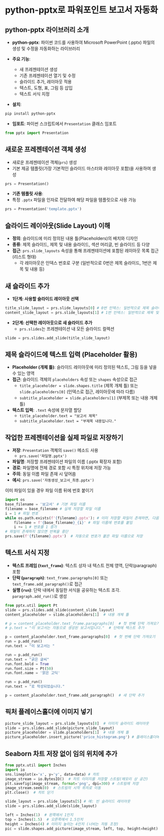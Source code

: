 # python-pptx로 파워포인트 보고서 자동화

## python-pptx 라이브러리 소개

* **python-pptx**: 파이썬 코드를 사용하여 Microsoft PowerPoint (.pptx) 파일의 생성 및 수정을 자동화하는 라이브러리
* **주요 기능**:
    * 새 프레젠테이션 생성
    * 기존 프레젠테이션 열기 및 수정
    * 슬라이드 추가, 레이아웃 적용
    * 텍스트, 도형, 표, 그림 등 삽입
    * 텍스트 서식 지정

* **설치**: 
```sh
pip install python-pptx
```

* **임포트**: 파이썬 스크립트에서 `Presentation` 클래스 임포트
```python
from pptx import Presentation
```



## 새로운 프레젠테이션 객체 생성

* 새로운 프레젠테이션 객체(`prs`) 생성
* 기본 제공 템플릿(가장 기본적인 슬라이드 마스터와 레이아웃 포함)을 사용하여 생성
```python
prs = Presentation()
```
* **기존 템플릿 사용**:
* 특정 `.pptx` 파일을 인자로 전달하여 해당 파일을 템플릿으로 사용 가능
```python
prs = Presentation('template.pptx')
```


## 슬라이드 레이아웃(Slide Layout) 이해

* **정의**: 슬라이드에 미리 정의된 내용 틀(Placeholders)의 배치와 디자인
* **종류**: 제목 슬라이드, 제목 및 내용 슬라이드, 섹션 머리글, 빈 슬라이드 등 다양
* **접근**: `prs.slide_layouts` 속성을 통해 프레젠테이션에 포함된 레이아웃 목록 접근 (리스트 형태)
    * 각 레이아웃은 인덱스 번호로 구분 (일반적으로 0번은 제목 슬라이드, 1번은 제목 및 내용 등)



## 새 슬라이드 추가

* **1단계: 사용할 슬라이드 레이아웃 선택**
```python
title_slide_layout = prs.slide_layouts[0] # 0번 인덱스: 일반적으로 제목 슬라이드 레이아웃
content_slide_layout = prs.slide_layouts[1] # 1번 인덱스: 일반적으로 제목 및 내용 슬라이드
```

* **2단계: 선택한 레이아웃으로 새 슬라이드 추가**
    * `prs.slides`는 프레젠테이션 내 모든 슬라이드 컬렉션
```python
slide = prs.slides.add_slide(title_slide_layout)
```



## 제목 슬라이드에 텍스트 입력 (Placeholder 활용)

* **Placeholder (개체 틀)**: 슬라이드 레이아웃에 미리 정의된 텍스트, 그림 등을 넣을 수 있는 영역
* **접근**: 슬라이드 객체의 `placeholders` 속성 또는 `shapes` 속성으로 접근
    * `title_placeholder = slide.shapes.title` (제목 개체 틀) 또는 `slide.placeholders[0]` (인덱스로 접근, 레이아웃에 따라 다름)
    * `subtitle_placeholder = slide.placeholders[1]` (부제목 또는 내용 개체 틀)
* **텍스트 입력**: `.text` 속성에 문자열 할당
    * `title_placeholder.text = "보고서 제목"`
    * `subtitle_placeholder.text = "부제목 내용입니다."`


## 작업한 프레젠테이션을 실제 파일로 저장하기

* **저장**: `Presentation` 객체의 `save()` 메소드 사용
    * `prs.save('파일명.pptx')`
* **파일명**: 저장할 프레젠테이션 파일의 이름 (.pptx 확장자 포함)
* **경로**: 파일명에 전체 경로 포함 시 특정 위치에 저장 가능
* **주의**: 동일 이름 파일 존재 시 덮어씀
* **예시**: `prs.save('자동생성_보고서_최종.pptx')`

이미 파일이 있을 경우 파일 이름 뒤에 번호 붙이기

```python
import os
base_filename = '보고서' # 기본 파일 이름
filename = base_filename # 실제 저장할 파일 이름
i = 1 # 파일 번호
while os.path.exists(f'{filename}.pptx'): # 이미 저장할 파일이 존재하면, 다음을 반복
    filename = f'{base_filename}_{i}' # 파일 이름에 번호를 붙임
    i += 1 # 번호를 1 증가
# 파일이 존재하지 않으면 반복을 중단
prs.save(f'{filename}.pptx')  # 자동으로 번호가 붙은 파일 이름으로 저장
```



## 텍스트 서식 지정

* **텍스트 프레임 (`text_frame`)**: 텍스트 상자 내 텍스트 전체 영역, 단락(paragraph) 포함
* **단락 (`paragraph`)**: `text_frame.paragraphs[0]` 또는 `text_frame.add_paragraph()`로 접근
* **실행 (`run`)**: 단락 내에서 동일한 서식을 공유하는 텍스트 조각. `paragraph.add_run()`로 생성

```python
from pptx.util import Pt
slide = prs.slides.add_slide(content_slide_layout)
content_placeholder = slide.placeholders[1]  # 내용 개체 틀

# p = content_placeholder.text_frame.paragraphs[0]  # 첫 번째 단락 가져오기
# p.text = "이 보고서는 자동으로 생성된 보고서입니다."  # 단락에 텍스트 추가

p = content_placeholder.text_frame.paragraphs[0]  # 첫 번째 단락 가져오기
run = p.add_run()
run.text = "이 보고서는 "

run = p.add_run()
run.text = "굵은 글씨"
run.font.bold = True
run.font.size = Pt(50)
run.font.name = '맑은 고딕'

run = p.add_run()
run.text = "로 작성되었습니다."

p = content_placeholder.text_frame.add_paragraph()  # 새 단락 추가
```



## 픽처 플레이스홀더에 이미지 넣기

```python
picture_slide_layout = prs.slide_layouts[8]  # 이미지 슬라이드 레이아웃
slide = prs.slides.add_slide(picture_slide_layout)
picture_placeholder = slide.placeholders[1]  # 내용 개체 틀
picture_placeholder.insert_picture('price_histogram.png') # 플레이스홀더에 이미지 추가
```

## Seaborn 차트 저장 없이 임의 위치에 추가

```python
from pptx.util import Inches
import io
sns.lineplot(x='x', y='y', data=data) # 차트
image_stream = io.BytesIO()  # 차트 이미지를 저장할 스트림(메모리 상 공간)
plt.savefig(image_stream, format='png', dpi=300) # 스트림에 저장
image_stream.seek(0)  # 스트림의 시작 위치로 이동
plt.close()  # 차트 닫기

slide_layout = prs.slide_layouts[5] # 예: 빈 슬라이드 레이아웃
slide = prs.slides.add_slide(slide_layout)

left = Inches(1)  # 왼쪽에서 1인치
top = Inches(1.5)  # 오른쪽에서 1.5인치
height = Inches(4) # 이미지 높이는 4인치 (너비는 자동 조정)
pic = slide.shapes.add_picture(image_stream, left, top, height=height) # 이미지 삽입
```
